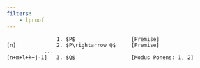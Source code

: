 ```yaml
---
filters:
    - lproof
---
```


::: {.lproof} :::

                    1. $P$                  [Premise]
    [n]             2. $P\rightarrow Q$     [Premise]
                ...
    [n+m+l+k+j-1]   3. $Q$                  [Modus Ponens: 1, 2]

:::


          